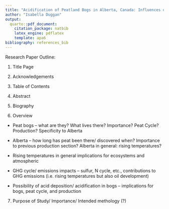 ```yaml
---
title: "Acidification of Peatland Bogs in Alberta, Canada: Influences of Oil Sands Development on peat cycle"
author: "Isabella Duggan"
output:
  quarto::pdf_document:
    citation_package: natbib
    latex_engine: pdflatex
    template: apa6
bibliography: references_bib
---
```


Research Paper Outline: 

1. Title Page 

2. Acknowledgements 

3. Table of Contents 

4. Abstract 

5. Biography 

6. Overview 

  * Peat bogs – what are they? What lives there? Importance? Peat Cycle? Production? Specificity to Alberta 

  * Alberta – how long has peat been there/ discovered when? Importance to previous production section? Alberta in general: rising temperatures? 

  * Rising temperatures in general implications for ecosystems and atmospheric 

  * GHG cycle/ emissions impacts – sulfur, N cycle, etc., contributions to GHG emissions (i.e. rising temperatures but also oil development) 

  * Possibility of acid deposition/ acidification in bogs – implications for bogs, peat cycle, and production 
  
7. Purpose of Study/ Importance/ Intended methology (?)

 